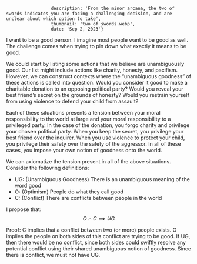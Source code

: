                      description: 'From the minor arcana, the two of swords indicates you are facing a challenging decision, and are unclear about which option to take',
                     thumbnail: 'two_of_swords.webp',
                     date: 'Sep 2, 2023'}

I want to be a good person.
I imagine most people want to be good as well.
The challenge comes when trying to pin down what exactly it means to be good.

We could start by listing some actions that we believe are unambiguously good.
Our list might include actions like charity, honesty, and pacifism.
However, we can construct contexts where the “unambiguous goodness” of these actions is called into question.
Would you consider it good to make a charitable donation to an opposing political party? Would you reveal your best friend’s secret on the grounds of honesty? Would you restrain yourself from using violence to defend your child from assault?

Each of these situations presents a tension between your moral responsibility to the world at large and your moral responsibility to a privileged party.
In the case of the donation, you forgo charity and privilege your chosen political party.
When you keep the secret, you privilege your best friend over the inquirer.
When you use violence to protect your child, you privilege their safety over the safety of the aggressor.
In all of these cases, you impose your own notion of goodness onto the world.

We can axiomatize the tension present in all of the above situations.
Consider the following definitions:
- UG: (Unambiguous Goodness) There is an unambiguous meaning of the word good
- O: (Optimism) People do what they call good
- C: (Conflict) There are conflicts between people in the world

I propose that:
$$ O \cap C \implies \not UG $$

Proof:
C implies that a conflict between two (or more) people exists.
O implies the people on both sides of this conflict are trying to be good.
If UG, then there would be no conflict, since both sides could swiftly resolve any potential conflict using their shared unambiguous notion of goodness.
Since there is conflict, we must not have UG.